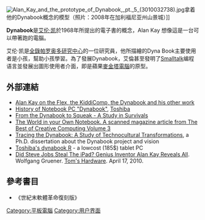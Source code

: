 {{other uses|other=一個電腦品牌|Dynabook (品牌)}}

[[File:Alan_Kay_and_the_prototype_of_Dynabook,_pt._5_(3010032738).jpg|thumb]]拿着他的Dynabook概念的模型（照片：2008年在加利福尼亚州山景城）]]

'''Dynabook'''是[[艾伦·凯|艾伦·凯]]於1968年所提出的電子書的概念，Alan Kay 想像這是一台可以帶著跑的電腦。

艾伦·凯是[[全錄|全錄]][[帕罗奥多研究中心|帕罗奥多研究中心]]的一位研究員，他所描繪的Dyna Book主要使用者是小孩，幫助小孩學習。為了發展Dynabook，艾倫甚至發明了[[Smalltalk|Smalltalk]]编程语言並發展出圖形使用者介面，即是蘋果[[麥金塔電腦|麥金塔電腦]]的原型。

==外部連結==
*[https://web.archive.org/web/20101121020946/http://www.artmuseum.net/w2vr/archives/Kay/01_Dynabook.html Alan Kay on the Flex, the KiddiComp, the Dynabook and his other work]
*[https://web.archive.org/web/20100902134130/http://museum.toshiba.co.jp/history/1goki/1986pc.html History of Notebook PC "Dynabook"], [[Toshiba|Toshiba]]
*[https://archive.is/20121204161734/http://thinkubator.ccsp.sfu.ca/Dynabook From the Dynabook to Squeak - A Study in Survivals]
*[http://www.atariarchives.org/bcc3/showpage.php?page=5 The World in your Own Notebook. A scanned magazine article from The Best of Creative Computing Volume 3]{{Wayback|url=http://www.atariarchives.org/bcc3/showpage.php?page=5 |date=20100813024708 }}
*[https://archive.is/20121204161734/http://thinkubator.ccsp.sfu.ca/Dynabook Tracing the Dynabook: A Study of Technocultural Transformations], a Ph.D. dissertation about the Dynabook project and vision
*[http://www.ubergizmo.com/15/archives/2005/02/toshibas_lowcos.html Toshiba's dynabook R]{{Wayback|url=http://www.ubergizmo.com/15/archives/2005/02/toshibas_lowcos.html |date=20100528143711 }} - a lowcost (185$) tablet PC
*[http://www.tomshardware.com/news/alan-kay-steve-jobs-ipad-iphone,10209.html Did Steve Jobs Steal The iPad? Genius Inventor Alan Kay Reveals All]. Wolfgang Gruener. [[Tom's_Hardware|Tom's Hardware]]. April 17, 2010.

==參考書目==
*《世紀末軟體革命復刻版》

[[Category:平板電腦|Category:平板電腦]]
[[Category:用户界面|Category:用户界面]]